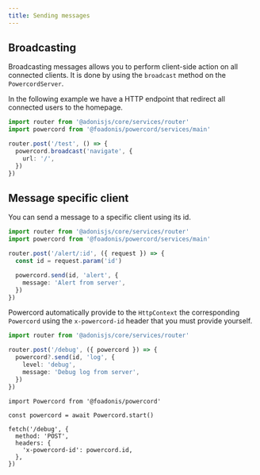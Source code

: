 ```yaml
---
title: Sending messages
---
```


## Broadcasting

Broadcasting messages allows you to perform client-side action on all connected clients. It is done by using the `broadcast` method on the `PowercordServer`.

In the following example we have a HTTP endpoint that redirect all connected users to the homepage.

```ts title="start/routes.ts"
import router from '@adonisjs/core/services/router'
import powercord from '@foadonis/powercord/services/main'

router.post('/test', () => {
  powercord.broadcast('navigate', {
    url: '/',
  })
})
```

## Message specific client

You can send a message to a specific client using its id.

```ts
import router from '@adonisjs/core/services/router'
import powercord from '@foadonis/powercord/services/main'

router.post('/alert/:id', ({ request }) => {
  const id = request.param('id')

  powercord.send(id, 'alert', {
    message: 'Alert from server',
  })
})
```

Powercord automatically provide to the `HttpContext` the corresponding `Powercord` using the `x-powercord-id` header that you must provide yourself.

```ts title="start/routes.ts"
import router from '@adonisjs/core/services/router'

router.post('/debug', ({ powercord }) => {
  powercord?.send(id, 'log', {
    level: 'debug',
    message: 'Debug log from server',
  })
})
```

```tsx title="resources/js/app.js"
import Powercord from '@foadonis/powercord'

const powercord = await Powercord.start()

fetch('/debug', {
  method: 'POST',
  headers: {
    'x-powercord-id': powercord.id,
  },
})
```
